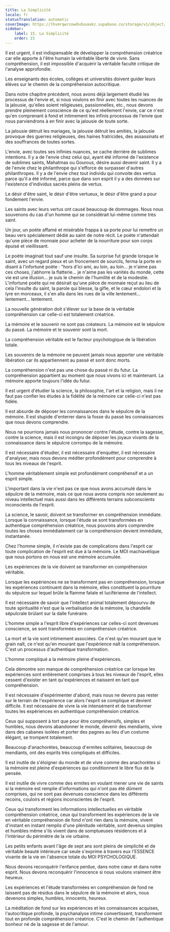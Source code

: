 ```yaml
---
title: La Simplicité
locale: fr
statusTranslation: automatic
coverImage: https://lhvmrqwrcowdvduuaukz.supabase.co/storage/v1/object/public/strapi-uploads/small_cover-educacion-fundamental.webp-2d51a7828a2b1309555be27f7e2a61a0.webp
sidebar:
    label: 15. La Simplicité
    order: 15
---
```

Il est urgent, il est indispensable de développer la compréhension créatrice car elle apporte à l'être humain la véritable liberté de vivre. Sans compréhension, il est impossible d'acquérir la véritable faculté critique de l'analyse approfondie.

Les enseignants des écoles, collèges et universités doivent guider leurs élèves sur le chemin de la compréhension autocritique.

Dans notre chapitre précédent, nous avons déjà largement étudié les processus de l'envie et, si nous voulons en finir avec toutes les nuances de la jalousie, qu'elles soient religieuses, passionnelles, etc., nous devons prendre pleinement conscience de ce qu'est réellement l'envie, car ce n'est qu'en comprenant à fond et intimement les infinis processus de l'envie que nous parviendrons à en finir avec la jalousie de toute sorte.

La jalousie détruit les mariages, la jalousie détruit les amitiés, la jalousie provoque des guerres religieuses, des haines fratricides, des assassinats et des souffrances de toutes sortes.

L'envie, avec toutes ses infinies nuances, se cache derrière de sublimes intentions. Il y a de l'envie chez celui qui, ayant été informé de l'existence de sublimes saints, Mahatmas ou Gourous, désire aussi devenir saint. Il y a de l'envie chez le philanthrope qui s'efforce de surpasser d'autres philanthropes. Il y a de l'envie chez tout individu qui convoite des vertus parce qu'il a été informé, parce que dans son esprit il y a des données sur l'existence d'individus sacrés pleins de vertus.

Le désir d'être saint, le désir d'être vertueux, le désir d'être grand a pour fondement l'envie.

Les saints avec leurs vertus ont causé beaucoup de dommages. Nous nous souvenons du cas d'un homme qui se considérait lui-même comme très saint.

Un jour, un poète affamé et misérable frappa à sa porte pour lui remettre un beau vers spécialement dédié au saint de notre récit. Le poète n'attendait qu'une pièce de monnaie pour acheter de la nourriture pour son corps épuisé et vieillissant.

Le poète imaginait tout sauf une insulte. Sa surprise fut grande lorsque le saint, avec un regard pieux et un froncement de sourcils, ferma la porte en disant à l'infortuné poète : "hors d'ici ami, au loin, au loin... je n'aime pas ces choses, j'abhorre la flatterie... je n'aime pas les vanités du monde, cette vie est une illusion... je suis le chemin de l'humilité et de la modestie. L'infortuné poète qui ne désirait qu'une pièce de monnaie reçut au lieu de cela l'insulte du saint, la parole qui blesse, la gifle, et le cœur endolori et la lyre en morceaux, il s'en alla dans les rues de la ville lentement... lentement... lentement.

La nouvelle génération doit s'élever sur la base de la véritable compréhension car celle-ci est totalement créatrice.

La mémoire et le souvenir ne sont pas créateurs. La mémoire est le sépulcre du passé. La mémoire et le souvenir sont la mort.

La compréhension véritable est le facteur psychologique de la libération totale.

Les souvenirs de la mémoire ne peuvent jamais nous apporter une véritable libération car ils appartiennent au passé et sont donc morts.

La compréhension n'est pas une chose du passé ni du futur. La compréhension appartient au moment que nous vivons ici et maintenant. La mémoire apporte toujours l'idée du futur.

Il est urgent d'étudier la science, la philosophie, l'art et la religion, mais il ne faut pas confier les études à la fidélité de la mémoire car celle-ci n'est pas fidèle.

Il est absurde de déposer les connaissances dans le sépulcre de la mémoire. Il est stupide d'enterrer dans la fosse du passé les connaissances que nous devons comprendre.

Nous ne pourrions jamais nous prononcer contre l'étude, contre la sagesse, contre la science, mais il est incongru de déposer les joyaux vivants de la connaissance dans le sépulcre corrompu de la mémoire.

Il est nécessaire d'étudier, il est nécessaire d'enquêter, il est nécessaire d'analyser, mais nous devons méditer profondément pour comprendre à tous les niveaux de l'esprit.

L'homme véritablement simple est profondément compréhensif et a un esprit simple.

L'important dans la vie n'est pas ce que nous avons accumulé dans le sépulcre de la mémoire, mais ce que nous avons compris non seulement au niveau intellectuel mais aussi dans les différents terrains subconscients inconscients de l'esprit.

La science, le savoir, doivent se transformer en compréhension immédiate. Lorsque la connaissance, lorsque l'étude se sont transformées en authentique compréhension créatrice, nous pouvons alors comprendre toutes les choses immédiatement car la compréhension devient immédiate, instantanée.

Chez l'homme simple, il n'existe pas de complications dans l'esprit car toute complication de l'esprit est due à la mémoire. Le MOI machiavélique que nous portons en nous est une mémoire accumulée.

Les expériences de la vie doivent se transformer en compréhension véritable.

Lorsque les expériences ne se transforment pas en compréhension, lorsque les expériences continuent dans la mémoire, elles constituent la pourriture du sépulcre sur lequel brûle la flamme fatale et luciférienne de l'intellect.

Il est nécessaire de savoir que l'intellect animal totalement dépourvu de toute spiritualité n'est que la verbalisation de la mémoire, la chandelle sépulcrale brûlant sur la dalle funéraire.

L'homme simple a l'esprit libre d'expériences car celles-ci sont devenues conscience, se sont transformées en compréhension créatrice.

La mort et la vie sont intimement associées. Ce n'est qu'en mourant que le grain naît, ce n'est qu'en mourant que l'expérience naît la compréhension. C'est un processus d'authentique transformation.

L'homme compliqué a la mémoire pleine d'expériences.

Cela démontre son manque de compréhension créatrice car lorsque les expériences sont entièrement comprises à tous les niveaux de l'esprit, elles cessent d'exister en tant qu'expériences et naissent en tant que compréhension.

Il est nécessaire d'expérimenter d'abord, mais nous ne devons pas rester sur le terrain de l'expérience car alors l'esprit se complique et devient difficile. Il est nécessaire de vivre la vie intensément et de transformer toutes les expériences en authentique compréhension créatrice.

Ceux qui supposent à tort que pour être compréhensifs, simples et humbles, nous devons abandonner le monde, devenir des mendiants, vivre dans des cabanes isolées et porter des pagnes au lieu d'un costume élégant, se trompent totalement.

Beaucoup d'anachorètes, beaucoup d'ermites solitaires, beaucoup de mendiants, ont des esprits très compliqués et difficiles.

Il est inutile de s'éloigner du monde et de vivre comme des anachorètes si la mémoire est pleine d'expériences qui conditionnent le libre flux de la pensée.

Il est inutile de vivre comme des ermites en voulant mener une vie de saints si la mémoire est remplie d'informations qui n'ont pas été dûment comprises, qui ne sont pas devenues conscience dans les différents recoins, couloirs et régions inconscientes de l'esprit.

Ceux qui transforment les informations intellectuelles en véritable compréhension créatrice, ceux qui transforment les expériences de la vie en véritable compréhension de fond n'ont rien dans la mémoire, vivent d'instant en instant remplis d'une plénitude véritable, sont devenus simples et humbles même s'ils vivent dans de somptueuses résidences et à l'intérieur du périmètre de la vie urbaine.

Les petits enfants avant l'âge de sept ans sont pleins de simplicité et de véritable beauté intérieure car seule s'exprime à travers eux l'ESSENCE vivante de la vie en l'absence totale du MOI PSYCHOLOGIQUE.

Nous devons reconquérir l'enfance perdue, dans notre cœur et dans notre esprit. Nous devons reconquérir l'innocence si nous voulons vraiment être heureux.

Les expériences et l'étude transformées en compréhension de fond ne laissent pas de résidus dans le sépulcre de la mémoire et alors, nous devenons simples, humbles, innocents, heureux.

La méditation de fond sur les expériences et les connaissances acquises, l'autocritique profonde, la psychanalyse intime convertissent, transforment tout en profonde compréhension créatrice. C'est le chemin de l'authentique bonheur né de la sagesse et de l'amour.

